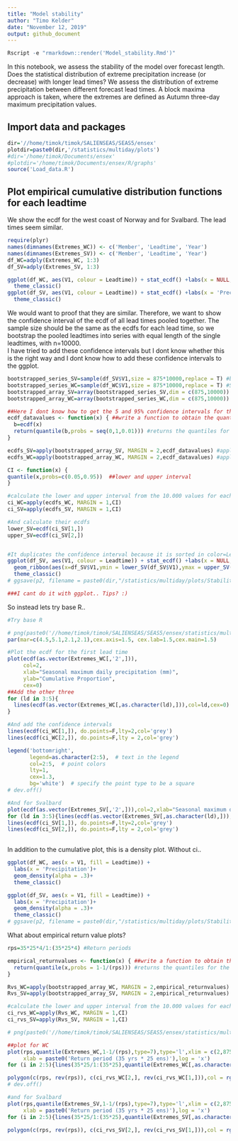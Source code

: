 ```yaml
---
title: "Model stability"
author: "Timo Kelder"
date: "November 12, 2019"
output: github_document 
---
```


```r
Rscript -e "rmarkdown::render('Model_stability.Rmd')"
```

In this notebook, we assess the stability of the model over forecast length. Does the statistical distribution of extreme precipitation increase (or decrease) with longer lead times? We assess the distribution of extreme precipitation between different forecast lead times. A block maxima approach is taken, where the extremes are defined as Autumn three-day maximum precipitation values.   

## Import data and packages

```r
dir='//home/timok/timok/SALIENSEAS/SEAS5/ensex'
plotdir=paste0(dir,'/statistics/multiday/plots')
#dir='/home/timok/Documents/ensex'
#plotdir='/home/timok/Documents/ensex/R/graphs'
source('Load_data.R')
```
## Plot empirical cumulative distribution functions for each leadtime
We show the ecdf for the west coast of Norway and for Svalbard. The lead times seem similar.  

```r
require(plyr)
names(dimnames(Extremes_WC)) <- c('Member', 'Leadtime', 'Year')
names(dimnames(Extremes_SV)) <- c('Member', 'Leadtime', 'Year')
df_WC=adply(Extremes_WC, 1:3)
df_SV=adply(Extremes_SV, 1:3)

ggplot(df_WC, aes(V1, colour = Leadtime)) + stat_ecdf() +labs(x = NULL, y = 'Precipitation')+
  theme_classic() 
ggplot(df_SV, aes(V1, colour = Leadtime)) + stat_ecdf() +labs(x = 'Precipitation')+
  theme_classic() 
```

We would want to proof that they are similar. Therefore, we want to show the confidence interval of the ecdf of all lead times pooled together. The sample size should be the same as the ecdfs for each lead time, so we bootstrap the pooled leadtimes into series with equal length of the single leadtimes, with n=10000.  
I have tried to add these confidence intervals but I dont know whether this is the right way and I dont know how to add these confidence intervals to the ggplot.  
```r

bootstrapped_series_SV=sample(df_SV$V1,size = 875*10000,replace = T) #bootstraps the series of length equal to each lead time (875) with n= 10.000 
bootstrapped_series_WC=sample(df_WC$V1,size = 875*10000,replace = T) #Same for WC
bootstrapped_array_SV=array(bootstrapped_series_SV,dim = c(875,10000)) #Creates an array with 10.000 series of 875 values
bootstrapped_array_WC=array(bootstrapped_series_WC,dim = c(875,10000)) #Creates an array with 10.000 series of 875 values

##Here I dont know how to get the 5 and 95% confidence intervals for the ecdf from the 10.000 series. Now, I calculate the quantiles over the ecdf for each of the series, and then calculate the lower and upper interval for the quantiles over the 10.000 values. 
ecdf_datavalues <- function(x) { ##write a function to obtain the quantiles for the ecdf distribution  
  b=ecdf(x)
  return(quantile(b,probs = seq(0,1,0.01))) #returns the quantiles for the empirical distribution
}

ecdfs_SV=apply(bootstrapped_array_SV, MARGIN = 2,ecdf_datavalues) #apply the ecdf function to each of the 10.000 series
ecdfs_WC=apply(bootstrapped_array_WC, MARGIN = 2,ecdf_datavalues) #apply the ecdf function to each of the 10.000 series

CI <- function(x) {
quantile(x,probs=c(0.05,0.95))  ##lower and upper interval
}  

#calculate the lower and upper interval from the 10.000 values for each quantile. 
ci_WC=apply(ecdfs_WC, MARGIN = 1,CI)
ci_SV=apply(ecdfs_SV, MARGIN = 1,CI)

#And calculate their ecdfs 
lower_SV=ecdf(ci_SV[1,])
upper_SV=ecdf(ci_SV[2,])


#It duplicates the confidence interval because it is sorted in color=Leadtime. Tips how to work around this?
ggplot(df_SV, aes(V1, colour = Leadtime)) + stat_ecdf() +labs(x = NULL, y = 'Precipitation')+ 
  geom_ribbon(aes(x=df_SV$V1,ymin = lower_SV(df_SV$V1),ymax = upper_SV(df_SV$V1)),alpha = 0.2)+
  theme_classic()
# ggsave(p2, filename = paste0(dir,"/statistics/multiday/plots/Stability.png"), dpi = 100, type = "cairo")

###I cant do it with ggplot.. Tips? :)


```

So instead lets try base R..

```r
#Try base R

# png(paste0('//home/timok/timok/SALIENSEAS/SEAS5/ensex/statistics/multiday/plots/Drift_WC_ecdf.png'),type='cairo')
par(mar=c(4.5,5.1,2.1,2.1),cex.axis=1.5, cex.lab=1.5,cex.main=1.5)

#Plot the ecdf for the first lead time
plot(ecdf(as.vector(Extremes_WC[,'2',])), 
     col=2,
     xlab="Seasonal maximum daily precipitation (mm)",
     ylab="Cumulative Proportion",
     cex=0)
##Add the other three
for (ld in 3:5){
  lines(ecdf(as.vector(Extremes_WC[,as.character(ld),])),col=ld,cex=0)
}

#And add the confidence intervals
lines(ecdf(ci_WC[1,]), do.points=F,lty=2,col='grey')
lines(ecdf(ci_WC[2,]), do.points=F,lty = 2,col='grey')

legend('bottomright',
       legend=as.character(2:5),  # text in the legend
       col=2:5,  # point colors
       lty=1,
       cex=1.3,
       bg='white')  # specify the point type to be a square
# dev.off()

#And for Svalbard
plot(ecdf(as.vector(Extremes_SV[,'2',])),col=2,xlab="Seasonal maximum daily precipitation (mm)",ylab="Cumulative Proportion",cex=0)
for (ld in 3:5){lines(ecdf(as.vector(Extremes_SV[,as.character(ld),])),col=ld,cex=0)}
lines(ecdf(ci_SV[1,]), do.points=F,lty=2,col='grey')
lines(ecdf(ci_SV[2,]), do.points=F,lty = 2,col='grey')
                                          
```

In addition to the cumulative plot, this is a density plot. Without ci.. 
```r
ggplot(df_WC, aes(x = V1, fill = Leadtime)) +
  labs(x = 'Precipitation')+
  geom_density(alpha = .3)+
  theme_classic()

ggplot(df_SV, aes(x = V1, fill = Leadtime)) +
  labs(x = 'Precipitation')+
  geom_density(alpha = .3)+
  theme_classic()
# ggsave(p2, filename = paste0(dir,"/statistics/multiday/plots/Stability.png"), dpi = 100, type = "cairo")
```

What about empirical return value plots?  
```r
rps=35*25*4/1:(35*25*4) #Return periods

empirical_returnvalues <- function(x) { ##write a function to obtain the quantiles for the ecdf distribution  
  return(quantile(x,probs = 1-1/(rps))) #returns the quantiles for the return values (1-1/return period)
}

Rvs_WC=apply(bootstrapped_array_WC, MARGIN = 2,empirical_returnvalues) #apply the ecdf function to each of the 10.000 series
Rvs_SV=apply(bootstrapped_array_SV, MARGIN = 2,empirical_returnvalues) #apply the ecdf function to each of the 10.000 series

#calculate the lower and upper interval from the 10.000 values for each quantile. 
ci_rvs_WC=apply(Rvs_WC, MARGIN = 1,CI)
ci_rvs_SV=apply(Rvs_SV, MARGIN = 1,CI)

# png(paste0('//home/timok/timok/SALIENSEAS/SEAS5/ensex/statistics/multiday/plots/Stability_rv.png'),type='cairo')

##plot for WC
plot(rps,quantile(Extremes_WC,1-1/(rps),type=7),type='l',xlim = c(2,875),ylab='SEAS5 precipitation (mm/ 3 days)',
     xlab = paste0('Return period (35 yrs * 25 ens)'),log = 'x')
for (i in 2:5){lines(35*25/1:(35*25),quantile(Extremes_WC[,as.character(i),],1-1/(35*25/1:(35*25)),type=7),col=i)}

polygon(c(rps, rev(rps)), c(ci_rvs_WC[2,], rev(ci_rvs_WC[1,])),col = rgb(0,0,0,alpha = 0.3), border = NA)
# dev.off()

#and for Svalbard
plot(rps,quantile(Extremes_SV,1-1/(rps),type=7),type='l',xlim = c(2,875),ylab='SEAS5 precipitation (mm/ 3 days)',
     xlab = paste0('Return period (35 yrs * 25 ens)'),log = 'x')
for (i in 2:5){lines(35*25/1:(35*25),quantile(Extremes_SV[,as.character(i),],1-1/(35*25/1:(35*25)),type=7),col=i)}

polygon(c(rps, rev(rps)), c(ci_rvs_SV[2,], rev(ci_rvs_SV[1,])),col = rgb(0,0,0,alpha = 0.3), border = NA)

```


